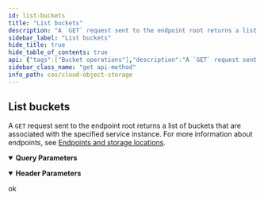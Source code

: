 ```yaml
---
id: list-buckets
title: "List buckets"
description: "A `GET` request sent to the endpoint root returns a list of buckets that are associated with the specified service instance."
sidebar_label: "List buckets"
hide_title: true
hide_table_of_contents: true
api: {"tags":["Bucket operations"],"description":"A `GET` request sent to the endpoint root returns a list of buckets that are associated with the specified service instance.\nFor more information about endpoints, see [Endpoints and storage locations](https://cloud.ibm.com/docs/cloud-object-storage?topic=cloud-object-storage-endpoints#endpoints).","parameters":[{"in":"query","name":"extended","description":"Provides `LocationConstraint` metadata in the listing.","required":false,"schema":{"type":"boolean"},"allowEmptyValue":true},{"name":"ibm-service-instance-id","in":"header","description":"List buckets that were created in this service instance.","required":true,"schema":{"type":"string"}}],"security":[{"BearerAuth":[]},{"BearerAuth":[],"BasicAuth":[]}],"responses":{"200":{"description":"ok"}},"method":"get","path":"/","servers":[{"url":"https://s3.{region}.cloud-object-storage.appdomain.cloud","variables":{"region":{"enum":["us","eu","ap","us-south","us-east","eu-gb","eu-de","au-syd","jp-tok","ams03","che01","hkg02","mex01","mil01","mon01","osl01","par01","sjc04","sao01","seo01","sng01","tor01"],"default":"us"}}}],"securitySchemes":{"BearerAuth":{"type":"http","scheme":"bearer"},"BasicAuth":{"type":"http","scheme":"basic"}},"info":{"title":"Cloud Object Storage","version":"1.0.1"},"postman":{"name":"List buckets","description":{"content":"A `GET` request sent to the endpoint root returns a list of buckets that are associated with the specified service instance.\nFor more information about endpoints, see [Endpoints and storage locations](https://cloud.ibm.com/docs/cloud-object-storage?topic=cloud-object-storage-endpoints#endpoints).","type":"text/plain"},"url":{"path":[""],"host":["{{baseUrl}}"],"query":[{"disabled":false,"description":{"content":"Provides `LocationConstraint` metadata in the listing.","type":"text/plain"},"key":"extended","value":""}],"variable":[]},"header":[{"disabled":false,"description":{"content":"(Required) List buckets that were created in this service instance.","type":"text/plain"},"key":"ibm-service-instance-id","value":""}],"method":"GET","auth":{"type":"bearer","bearer":[{"type":"any","value":"<Bearer Token>","key":"token"}]}}}
sidebar_class_name: "get api-method"
info_path: cos/cloud-object-storage
---
```



## List buckets



A `GET` request sent to the endpoint root returns a list of buckets that are associated with the specified service instance.
For more information about endpoints, see [Endpoints and storage locations](https://cloud.ibm.com/docs/cloud-object-storage?topic=cloud-object-storage-endpoints#endpoints).

<details style={{"marginBottom":"1rem"}} data-collapsed={false} open={true}><summary style={{}}><strong>Query Parameters</strong></summary><div><ul><ParamsItem className={"paramsItem"} param={{"in":"query","name":"extended","description":"Provides `LocationConstraint` metadata in the listing.","required":false,"schema":{"type":"boolean"},"allowEmptyValue":true}}></ParamsItem></ul></div></details><details style={{"marginBottom":"1rem"}} data-collapsed={false} open={true}><summary style={{}}><strong>Header Parameters</strong></summary><div><ul><ParamsItem className={"paramsItem"} param={{"name":"ibm-service-instance-id","in":"header","description":"List buckets that were created in this service instance.","required":true,"schema":{"type":"string"}}}></ParamsItem></ul></div></details><div><ApiTabs><TabItem label={"200"} value={"200"}><div>

ok

</div><div></div></TabItem></ApiTabs></div>
      
